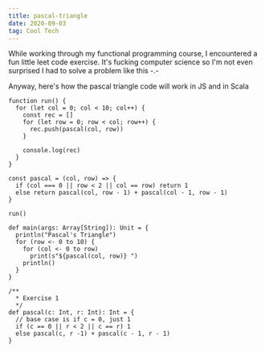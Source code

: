 ```yaml
---
title: pascal-triangle
date: 2020-09-03
tag: Cool Tech
---
```



While working through my functional programming course, I encountered a fun little leet code exercise.
It's fucking computer science so I'm not even surprised I had to solve a problem like this -.-

Anyway, here's how the pascal triangle code will work in JS and in Scala

```JS:title=js-example
function run() {
  for (let col = 0; col < 10; col++) {
    const rec = []
    for (let row = 0; row < col; row++) {
      rec.push(pascal(col, row))
    }

    console.log(rec)
  }
}

const pascal = (col, row) => {
  if (col === 0 || row < 2 || col == row) return 1
  else return pascal(col, row - 1) + pascal(col - 1, row - 1)
}

run()
```

```Scala:title=scala-example
def main(args: Array[String]): Unit = {
  println("Pascal's Triangle")
  for (row <- 0 to 10) {
    for (col <- 0 to row)
      print(s"${pascal(col, row)} ")
    println()
  }
}

/**
  * Exercise 1
  */
def pascal(c: Int, r: Int): Int = {
  // base case is if c = 0, just 1
  if (c == 0 || r < 2 || c == r) 1
  else pascal(c, r -1) + pascal(c - 1, r - 1)
}

```
